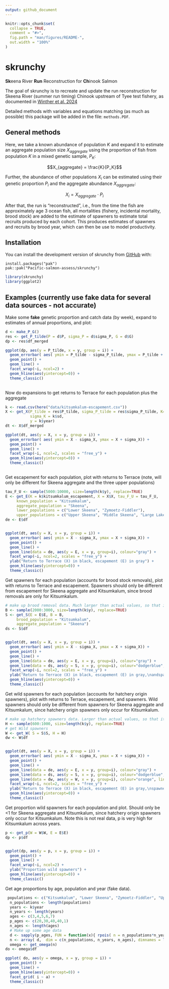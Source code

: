 ```yaml
---
output: github_document
---
```


<!-- README.md is generated from README.Rmd. Please edit that file -->

```r
knitr::opts_chunk$set(
  collapse = TRUE,
  comment = "#>",
  fig.path = "man/figures/README-",
  out.width = "100%"
)
```

# skrunchy

<!-- badges: start -->
<!-- badges: end -->

 **Sk**eena River **Run** Reconstruction for **Ch**inook Salmon


The goal of skrunchy is to recreate and update the run reconstruction for Skeena River (summer run timing) Chinook upstream of Tyee test fishery, as documented in [Winther et al. 2024](https://publications.gc.ca/site/eng/9.901355/publication.html "An assessment of Skeena River Chinook salmon using genetic stock identification 1984 to 2020")

Detailed methods with variables and equations matching (as much as possible) this package will be added in the file: `methods.PDF`. 

## General methods

Here, we take a known abundance of population $K$ and expand it to estimate an aggregate population size $X_{aggregate}$ using the proportion of fish from population $K$ in a mixed genetic sample, $P_K$: 

$$X_{aggregate} = \frac{K}{P_K}$$

Further, the abundance of other populations $X_i$ can be estimated using their genetic proportion $P_i$ and the aggregate abundance $X_{aggregate}$: 

$$X_i = X_{aggregate} \cdot P_i$$

After that, the run is "reconstructed", i.e., from the time the fish are approximately age 3 ocean fish, all mortalities (fishery, incidental mortality, brood stock) are added to the estimate of spawners to estimate total recruits produced by each cohort. This produces estimates of spawners and recruits by brood year, which can then be use to model productivity. 


## Installation

You can install the development version of skrunchy from [GitHub](https://github.com/) with:

```
install.packages("pak")
pak::pak("Pacific-salmon-assess/skrunchy")
```

```r
library(skrunchy)
library(ggplot2)
```

## Examples (currently use fake data for several data sources - not accurate)

Make some **fake** genetic proportion and catch data (by week), expand to estimates of annual proportions, and plot:

```r

d <- make_P_G()
res <- get_P_tilde(P = d$P, sigma_P = d$sigma_P, G = d$G)
dp <- res$df_merged

ggplot(dp, aes(y = P_tilde, x = y, group = i)) +
  geom_errorbar( aes( ymin = P_tilde - sigma_P_tilde, ymax = P_tilde + sigma_P_tilde ), colour="dodgerblue") +
  geom_point() +
  geom_line() +
  facet_wrap(~i, ncol=2) +
  geom_hline(aes(yintercept=0)) +
  theme_classic()
  
```

Now do expansions to get returns to Terrace for each population plus the aggregate

```r
k <- read.csv(here("data/kitsumkalum-escapement.csv"))
X <- get_X(P_tilde = res$P_tilde, sigma_P_tilde = res$sigma_P_tilde, K= k$kitsumkalum_escapement, 
           sigma_K = k$sd,
           y = k$year)
dt <- X$df_merged

ggplot(dt, aes(y = X, x = y, group = i)) +
  geom_errorbar( aes( ymin = X - sigma_X, ymax = X + sigma_X)) +
  geom_point() +
  geom_line() +
  facet_wrap(~i, ncol=2, scales = "free_y") +
  geom_hline(aes(yintercept=0)) +
  theme_classic()
  
```
Get escapement for each population, plot with returns to Terrace (note, will only be different for Skeena aggregate and the three upper populations)

```r
tau_F_U <- sample(5000:10000, size=length(k$y), replace=TRUE)
E <- get_E(K = k$kitsumkalum_escapement, X = X$X, tau_F_U = tau_F_U,
     known_population = "Kitsumkalum",
     aggregate_population = "Skeena",
     lower_populations = c("Lower Skeena", "Zymoetz-Fiddler"),
     upper_populations = c("Upper Skeena", "Middle Skeena", "Large Lakes"))
de <- E$df


ggplot(dt, aes(y = X, x = y, group = i)) +
  geom_errorbar( aes( ymin = X - sigma_X, ymax = X + sigma_X)) +
  geom_point() +
  geom_line() +
  geom_line(data = de, aes(y = E, x = y, group=i), colour="gray") +
  facet_wrap(~i, ncol=2, scales = "free_y") +
  ylab("Return to Terrace (X) in black, escapement (E) in gray") +
  geom_hline(aes(yintercept=0)) +
  theme_classic()

```

Get spawners for each population (accounts for brood stock removals), plot with returns to Terrace and escapement. Spawners should only be different from escapement for Skeena aggregate and Kitsumkalum, since brood removals are only for Kitsumkalum.

```r
# make up brood removal data. Much larger than actual values, so that it is visible on plots. 
B <- sample(2000:3000, size=length(k$y), replace=TRUE)
S <- get_S(E = E$E, B = B, 
     brood_population = "Kitsumkalum",
     aggregate_population = "Skeena")
ds <- S$df


ggplot(dt, aes(y = X, x = y, group = i)) +
  geom_errorbar( aes( ymin = X - sigma_X, ymax = X + sigma_X)) +
  geom_point() +
  geom_line() +
  geom_line(data = de, aes(y = E, x = y, group=i), colour="gray") +
  geom_line(data = ds, aes(y = S, x = y, group=i), colour="dodgerblue", linetype=2) +
  facet_wrap(~i, ncol=2, scales = "free_y") +
  ylab("Return to Terrace (X) in black, escapement (E) in gray,\nandspawners (S) in blue") +
  geom_hline(aes(yintercept=0)) +
  theme_classic()

```

Get wild spawners for each population (accounts for hatchery origin spawners), plot with returns to Terrace, escapement, and spawners. Wild spawners should only be different from spawners for Skeena aggregate and Kitsumkalum, since hatchery origin spawners only occur for Kitsumkalum.


```r
# make up hatchery spawners data. Larger than actual values, so that it is visible on plots. 
H <- sample(600:1000, size=length(k$y), replace=TRUE)
# get Wild spawners
W <- get_W( S = S$S, H = H) 
dw <- W$df


ggplot(dt, aes(y = X, x = y, group = i)) +
  geom_errorbar( aes( ymin = X - sigma_X, ymax = X + sigma_X)) +
  geom_point() +
  geom_line() +
  geom_line(data = de, aes(y = E, x = y, group=i), colour="gray") +
  geom_line(data = ds, aes(y = S, x = y, group=i), colour="dodgerblue", linetype=2) +
  geom_line(data = dw, aes(y = W, x = y, group=i), colour="orange", linetype=2) +
  facet_wrap(~i, ncol=2, scales = "free_y") +
  ylab("Return to Terrace (X) in black, escapement (E) in gray,\nspawners (S) in blue, and wild spawners in orange") +
  geom_hline(aes(yintercept=0)) +
  theme_classic()

```

Get proportion wild spawners for each population and plot. Should only be <1 for Skeena aggregate and Kitsumkalum, since hatchery origin spawners only occur for Kitsumkalum. Note this is not real data, p is very high for Kitsumkalum across years. 


```r
p <- get_p(W = W$W, E = E$E)
dp <- p$df


ggplot(dp, aes(y = p, x = y, group = i)) +
  geom_point() +
  geom_line() +
  facet_wrap(~i, ncol=2) +
  ylab("Proportion wild spawners") +
  geom_hline(aes(yintercept=0)) +
  theme_classic()

```


Get age proportions by age, population and year (fake data).


```r
 populations <- c("Kitsumkalum", "Lower Skeena", "Zymoetz-Fiddler", "Upper Skeena", "Middle Skeena", "Large Lakes", "Skeena")
  n_populations <- length(populations)
  years <- k$year
  n_years <- length(years)
  ages <- c(3,4,5,6,7)
  p_ages <- c(20,30,40,40,1)
  n_ages <- length(ages)
  # Make up some age data
  d <- sapply(p_ages, FUN = function(x){ rpois( n = n_populations*n_years, lambda= x) })
  n <- array( d,  dim = c(n_populations, n_years, n_ages), dimnames = list(i = populations, y = years, a = ages))
  omega <- get_omega(n)
do <- omega$df

ggplot( do, aes(y = omega, x = y, group = i)) +
  geom_point() + 
  geom_line() + 
  geom_hline(aes(yintercept=0)) + 
  facet_grid( i ~ a) + 
  theme_classic()


```


<!-- What is special about using `README.Rmd` instead of just `README.md`? You can include R chunks like so: -->

<!-- ```{r cars} -->
<!-- #summary(cars) -->
<!-- ``` -->

<!-- You'll still need to render `README.Rmd` regularly, to keep `README.md` up-to-date. `devtools::build_readme()` is handy for this. -->

<!-- You can also embed plots, for example: -->

<!-- ```{r pressure, echo = FALSE} -->
<!-- #plot(pressure) -->
<!-- ``` -->

<!-- In that case, don't forget to commit and push the resulting figure files, so they display on GitHub and CRAN. -->
